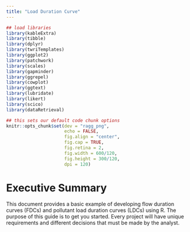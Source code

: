 ```yaml
---
title: "Load Duration Curve"
---
```


```r
## load libraries
library(kableExtra)
library(tibble)
library(dplyr)
library(twriTemplates)
library(ggplot2)
library(patchwork)
library(scales)
library(gapminder)
library(ggrepel)
library(cowplot)
library(ggtext)
library(lubridate)
library(likert)
library(scico)
library(dataRetrieval)

## this sets our default code chunk options
knitr::opts_chunk$set(dev = "ragg_png",
                      echo = FALSE,
                      fig.align = "center",
                      fig.cap = TRUE,
                      fig.retina = 2,
                      fig.width = 600/120,
                      fig.height = 300/120,
                      dpi = 120)
```


# Executive Summary {-}

This document provides a basic example of developing flow duration curves (FDCs) and pollutant load duration curves (LDCs) using R. The purpose of this guide is to get you started. Every project will have unique requirements and different decisions that must be made by the analyst. 